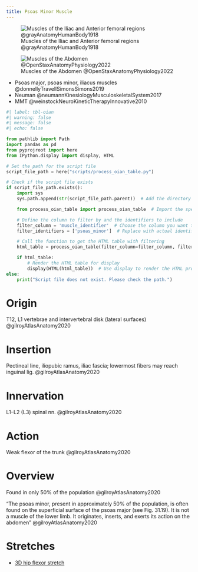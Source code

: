 ```yaml
---
title: Psoas Minor Muscle
---
```


![Muscles of the Iliac and Anterior femoral regions @grayAnatomyHumanBody1918](/The Archive/Images/Gray anatomy 1918 images/Myology/image430 Muscles of the iliac and anterior femoral regions.gif)

![Muscles of the Abdomen @OpenStaxAnatomyPhysiology2022](/The Archive/Images/OpenStax Anatomy and Physiology 2e/fig11.16 Muscles of the Abdomen.jpeg){#fig-openstax-fig11.16}

::: {.callout title="Reading list"}

- Psoas major, psoas minor, iliacus muscles @donnellyTravellSimonsSimons2019
- Neuman @neumannKinesiologyMusculoskeletalSystem2017
- MMT @weinstockNeuroKineticTherapyInnovative2010


:::

```python
#| label: tbl-oian
#| warning: false
#| message: false
#| echo: false

from pathlib import Path
import pandas as pd
from pyprojroot import here
from IPython.display import display, HTML

# Set the path for the script file
script_file_path = here("scripts/process_oian_table.py")

# Check if the script file exists
if script_file_path.exists():
    import sys
    sys.path.append(str(script_file_path.parent))  # Add the directory of the script to the system path

    from process_oian_table import process_oian_table  # Import the specific function

    # Define the column to filter by and the identifiers to include
    filter_column = 'muscle_identifier'  # Choose the column you want to filter by
    filter_identifiers = ['psoas_minor']  # Replace with actual identifiers you want to include

    # Call the function to get the HTML table with filtering
    html_table = process_oian_table(filter_column=filter_column, filter_identifiers=filter_identifiers)

    if html_table:
        # Render the HTML table for display
        display(HTML(html_table))  # Use display to render the HTML properly
else:
    print("Script file does not exist. Please check the path.")

```

# Origin {#origin}
T12, L1 vertebrae and intervertebral disk (lateral surfaces) @gilroyAtlasAnatomy2020

# Insertion {#insertion}
Pectineal line, iliopubic ramus, iliac fascia; lowermost fibers may reach inguinal lig. @gilroyAtlasAnatomy2020

# Innervation {#innervation}
L1–L2 (L3) spinal nn. @gilroyAtlasAnatomy2020

# Action {#action}
Weak flexor of the trunk @gilroyAtlasAnatomy2020


# Overview

Found in only 50% of the population @gilroyAtlasAnatomy2020 

“The psoas minor, present in approximately 50% of the population, is often found on the superficial surface of the psoas major (see Fig. 31.19). It is not a muscle of the lower limb. It originates, inserts, and exerts its action on the abdomen” @gilroyAtlasAnatomy2020


# Stretches {#stretch}

- [3D hip flexor stretch]({{< var ref-3d-hip-flexor-stretch.path >}})